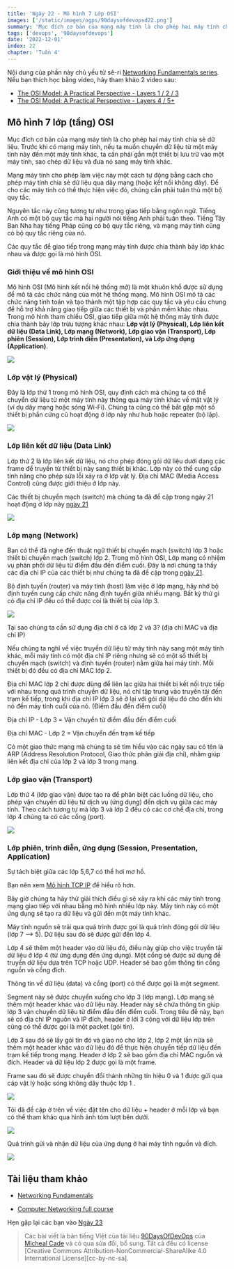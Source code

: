 ```yaml
---
title: 'Ngày 22 - Mô hình 7 Lớp OSI'
images: ['/static/images/ogps/90daysofdevopsd22.png']
summary: 'Mục đích cơ bản của mạng máy tính là cho phép hai máy tính chia sẻ dữ liệu. Trước khi có mạng máy tính, nếu ta muốn chuyển dữ liệu từ một máy tính này đến một máy tính khác, ta cần phải gắn một thiết bị lưu trữ vào một máy tính, sao chép dữ liệu và đưa nó sang máy tính khác.'
tags: ['devops', '90daysofdevops']
date: '2022-12-01'
index: 22
chapter: 'Tuần 4'
---
```


<TOCInline toc={props.toc} asDisclosure />

Nội dung của phần này chủ yếu từ sê-ri [Networking Fundamentals series](https://www.youtube.com/playlist?list=PLIFyRwBY_4bRLmKfP1KnZA6rZbRHtxmXi). Nếu bạn thích học bằng video, hãy tham khảo 2 video sau:

- [The OSI Model: A Practical Perspective - Layers 1 / 2 / 3](https://www.youtube.com/watch?v=LkolbURrtTs&list=PLIFyRwBY_4bRLmKfP1KnZA6rZbRHtxmXi&index=3)
- [The OSI Model: A Practical Perspective - Layers 4 / 5+](https://www.youtube.com/watch?v=0aGqGKrRE0g&list=PLIFyRwBY_4bRLmKfP1KnZA6rZbRHtxmXi&index=4)

## Mô hình 7 lớp (tầng) OSI

Mục đích cơ bản của mạng máy tính là cho phép hai máy tính chia sẻ dữ liệu. Trước khi có mạng máy tính, nếu ta muốn chuyển dữ liệu từ một máy tính này đến một máy tính khác, ta cần phải gắn một thiết bị lưu trữ vào một máy tính, sao chép dữ liệu và đưa nó sang máy tính khác.

Mạng máy tính cho phép làm việc này một cách tự động bằng cách cho phép máy tính chia sẻ dữ liệu qua dây mạng (hoặc kết nối không dây). Để cho các máy tính có thể thực hiện việc đó, chúng cần phải tuân thủ một bộ quy tắc.

Nguyên tắc này cũng tương tự như trong giao tiếp bằng ngôn ngữ. Tiếng Anh có một bộ quy tắc mà hai người nói tiếng Anh phải tuân theo. Tiếng Tây Ban Nha hay tiếng Pháp cũng có bộ quy tắc riêng, và mạng máy tính cũng có bộ quy tắc riêng của nó.

Các quy tắc để giao tiếp trong mạng máy tính được chia thành bảy lớp khác nhau và được gọi là mô hình OSI.

### Giới thiệu về mô hình OSI

Mô hình OSI (Mô hình kết nối hệ thống mở) là một khuôn khổ được sử dụng để mô tả các chức năng của một hệ thống mạng. Mô hình OSI mô tả các chức năng tính toán và tạo thành một tập hợp các quy tắc và yêu cầu chung để hỗ trợ khả năng giao tiếp giữa các thiết bị và phần mềm khác nhau. Trong mô hình tham chiếu OSI, giao tiếp giữa một hệ thống máy tính được chia thành bảy lớp trừu tượng khác nhau: **Lớp vật lý (Physical), Lớp liên kết dữ liệu (Data Link), Lớp mạng (Network), Lớp giao vận (Transport), Lớp phiên (Session), Lớp trình diễn (Presentation), và Lớp ứng dụng (Application)**.

![](/static/images/assets/Day22_Networking1.png)

### Lớp vật lý (Physical)

Đây là lớp thứ 1 trong mô hình OSI, quy định cách mà chúng ta có thể chuyển dữ liệu từ một máy tính này thông qua máy tính khác về mặt vật lý (ví dụ dây mạng hoặc sóng Wi-Fi). Chúng ta cũng có thể bắt gặp một số thiết bị phần cứng cũ hoạt động ở lớp này như hub hoặc repeater (bộ lặp).

![](/static/images/assets/Day22_Networking2.png)

### Lớp liên kết dữ liệu (Data Link)

Lớp thứ 2 là lớp liên kết dữ liệu, nó cho phép đóng gói dữ liệu dưới dạng các frame để truyền từ thiết bị này sang thiết bị khác. Lớp này có thể cung cấp tính năng cho phép sửa lỗi xảy ra ở lớp vật lý. Địa chỉ MAC (Media Access Control) cũng được giới thiệu ở lớp này.

Các thiết bị chuyển mạch (switch) mà chúng ta đã đề cập trong ngày 21 hoạt động ở lớp này [ngày 21](https://vntechies.dev/courses/90-ngay-devops/ngay-21-buc-tranh-toan-canh-devops-va-mang-may-tinh)

![](/static/images/assets/Day22_Networking3.png)

### Lớp mạng (Network)

Bạn có thể đã nghe đến thuật ngữ thiết bị chuyển mạch (switch) lớp 3 hoặc thiết bị chuyển mạch (switch) lớp 2. Trong mô hình OSI, Lớp mạng có nhiệm vụ phân phối dữ liệu từ điểm đầu đến điểm cuối. Đây là nơi chúng ta thấy các địa chỉ IP của các thiết bị như chúng ta đã đề cập trong [ngày 21](https://vntechies.dev/courses/90-ngay-devops/ngay-21-buc-tranh-toan-canh-devops-va-mang-may-tinh).

Bộ định tuyến (router) và máy tính (host) làm việc ở lớp mạng, hãy nhớ bộ định tuyến cung cấp chức năng định tuyến giữa nhiều mạng. Bất kỳ thứ gì có địa chỉ IP đều có thể được coi là thiết bị của lớp 3.

![](/static/images/assets/Day22_Networking4.png)

Tại sao chúng ta cần sử dụng địa chỉ ở cả lớp 2 và 3? (địa chỉ MAC và địa chỉ IP)

Nếu chúng ta nghĩ về việc truyền dữ liệu từ máy tính này sang một máy tính khác, mỗi máy tính có một địa chỉ IP riêng nhưng sẽ có một số thiết bị chuyển mạch (switch) và định tuyến (router) nằm giữa hai máy tính. Mỗi thiết bị đó đều có địa chỉ MAC lớp 2.

Địa chỉ MAC lớp 2 chỉ được dùng để liên lạc giữa hai thiết bị kết nối trực tiếp với nhau trong quá trình chuyền dữ liệu, nó chỉ tập trung vào truyền tải đến trạm kế tiếp, trong khi địa chỉ IP lớp 3 sẽ ở lại với gói dữ liệu đó cho đến khi nó đến máy tính cuối của nó. (Điểm đầu đến điểm cuối)

Địa chỉ IP - Lớp 3 = Vận chuyển từ điểm đầu đến điểm cuối

Địa chỉ MAC - Lớp 2 = Vận chuyển đến trạm kế tiếp

Có một giao thức mạng mà chúng ta sẽ tìm hiểu vào các ngày sau có tên là ARP (Address Resolution Protocol, Giao thức phân giải địa chỉ), nhằm giúp liên kết địa chỉ của lớp 2 và lớp 3 trong mạng.

### Lớp giao vận (Transport)

Lớp thứ 4 (lớp giao vận) được tạo ra để phân biệt các luồng dữ liệu, cho phép vận chuyển dữ liệu từ dịch vụ (ứng dụng) đến dịch vụ giữa các máy tính. Theo cách tương tự mà lớp 3 và lớp 2 đều có các cơ chế địa chỉ, trong lớp 4 chúng ta có các cổng (port).

![](/static/images/assets/Day22_Networking5.png)

### Lớp phiên, trình diễn, ứng dụng (Session, Presentation, Application)

Sự tách biệt giữa các lớp 5,6,7 có thể hơi mơ hồ.

Bạn nên xem [Mô hình TCP IP](https://www.geeksforgeeks.org/tcp-ip-model/) để hiểu rõ hơn.

Bây giờ chúng ta hãy thử giải thích điều gì sẽ xảy ra khi các máy tính trong mạng giao tiếp với nhau bằng mô hình nhiều lớp này. Máy tính này có một ứng dụng sẽ tạo ra dữ liệu và gửi đến một máy tính khác.

Máy tính nguồn sẽ trải qua quá trình được gọi là quá trình đóng gói dữ liệu (lớp 7 --> 5). Dữ liệu sau đó sẽ được gửi đến lớp 4.

Lớp 4 sẽ thêm một header vào dữ liệu đó, điều này giúp cho việc truyền tải dữ liệu ở lớp 4 (từ ứng dụng đến ứng dụng). Một cổng sẽ được sử dụng để truyền dữ liệu dựa trên TCP hoặc UDP. Header sẽ bao gồm thông tin cổng nguồn và cổng đích.

Thông tin về dữ liệu (data) và cổng (port) có thể được gọi là một segment.

Segment này sẽ được chuyển xuống cho lớp 3 (lớp mạng). Lớp mạng sẽ thêm một header khác vào dữ liệu này.
Header này sẽ chứa thông tin giúp lớp 3 vận chuyển dữ liệu từ điểm đầu đến điểm cuối. Trong tiêu đề này, bạn sẽ có địa chỉ IP nguồn và IP đích, header ở lới 3 cộng với dữ liệu lớp trên cũng có thể được gọi là một packet (gói tin).

Lớp 3 sau đó sẽ lấy gói tin đó và giao nó cho lớp 2, lớp 2 một lần nữa sẽ thêm một header khác vào dữ liệu đó để thực hiện chuyển tiếp dữ liệu đến trạm kế tiếp trong mạng. Header ở lớp 2 sẽ bao gồm địa chỉ MAC nguồn và đích. Header và dữ liệu lớp 2 được gọi là một frame.

Frame sau đó sẽ được chuyển đổi thành những tín hiệu 0 và 1 được gửi qua cáp vật lý hoặc sóng không dây thuộc lớp 1 .

![](/static/images/assets/Day22_Networking6.png)

Tôi đã đề cập ở trên về việc đặt tên cho dữ liệu + header ở mỗi lớp và bạn có thể tham khảo qua hình ảnh tóm lượt bên dưới.

![](/static/images/assets/Day22_Networking7.png)

Quá trình gửi và nhận dữ liệu của ứng dụng ở hai máy tính nguồn và đích.

![](/static/images/assets/Day22_Networking8.png)

## Tài liệu tham khảo

- [Networking Fundamentals](https://www.youtube.com/playlist?list=PLIFyRwBY_4bRLmKfP1KnZA6rZbRHtxmXi)

* [Computer Networking full course](https://www.youtube.com/watch?v=IPvYjXCsTg8)

Hẹn gặp lại các bạn vào [Ngày 23](https://vntechies.dev/courses/90-ngay-devops/ngay-23-giao-thuc-mang)

> Các bài viết là bản tiếng Việt của tài liệu [90DaysOfDevOps](https://github.com/MichaelCade/90DaysOfDevOps/tree/main/2022/Days) của [Micheal Cade](https://twitter.com/MichaelCade1) và có qua sửa đổi, bổ sung. Tất cả đều có license [Creative Commons Attribution-NonCommercial-ShareAlike 4.0 International License][cc-by-nc-sa].
